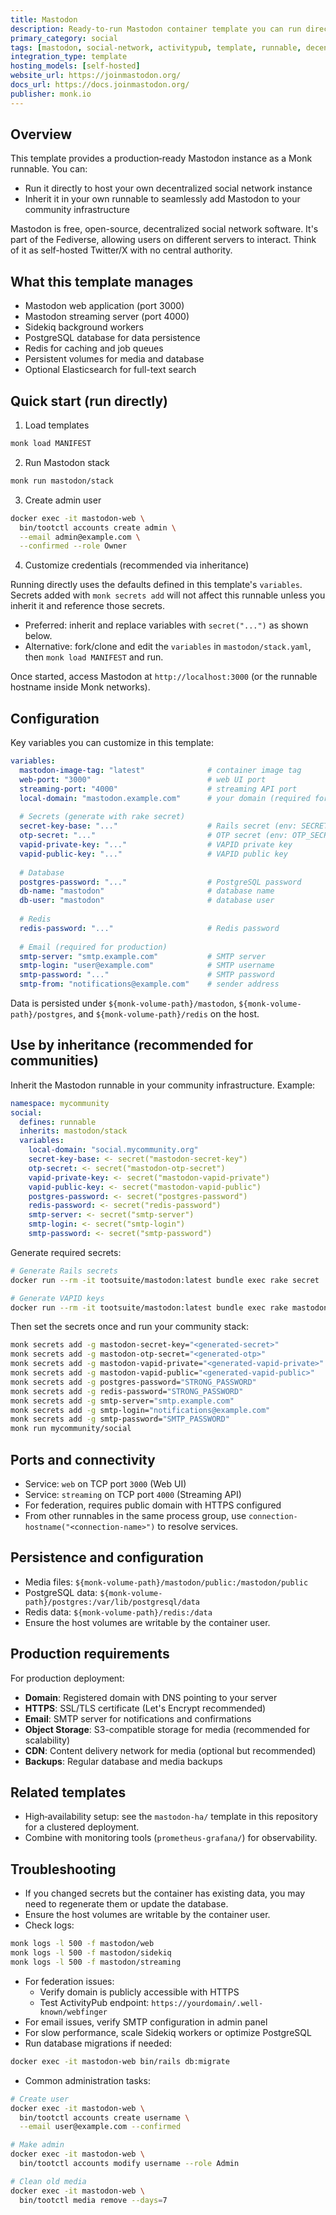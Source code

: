 ```yaml
---
title: Mastodon
description: Ready-to-run Mastodon container template you can run directly or inherit to integrate a decentralized social network into your infrastructure.
primary_category: social
tags: [mastodon, social-network, activitypub, template, runnable, decentralized, fediverse]
integration_type: template
hosting_models: [self-hosted]
website_url: https://joinmastodon.org/
docs_url: https://docs.joinmastodon.org/
publisher: monk.io
---
```


## Overview

This template provides a production‑ready Mastodon instance as a Monk runnable. You can:

- Run it directly to host your own decentralized social network instance
- Inherit it in your own runnable to seamlessly add Mastodon to your community infrastructure

Mastodon is free, open-source, decentralized social network software. It's part of the Fediverse, allowing users on different servers to interact. Think of it as self-hosted Twitter/X with no central authority.

## What this template manages

- Mastodon web application (port 3000)
- Mastodon streaming server (port 4000)
- Sidekiq background workers
- PostgreSQL database for data persistence
- Redis for caching and job queues
- Persistent volumes for media and database
- Optional Elasticsearch for full-text search

## Quick start (run directly)

1) Load templates

```bash
monk load MANIFEST
```

2) Run Mastodon stack

```bash
monk run mastodon/stack
```

3) Create admin user

```bash
docker exec -it mastodon-web \
  bin/tootctl accounts create admin \
  --email admin@example.com \
  --confirmed --role Owner
```

4) Customize credentials (recommended via inheritance)

Running directly uses the defaults defined in this template's `variables`. Secrets added with `monk secrets add` will not affect this runnable unless you inherit it and reference those secrets.

- Preferred: inherit and replace variables with `secret("...")` as shown below.
- Alternative: fork/clone and edit the `variables` in `mastodon/stack.yaml`, then `monk load MANIFEST` and run.

Once started, access Mastodon at `http://localhost:3000` (or the runnable hostname inside Monk networks).

## Configuration

Key variables you can customize in this template:

```yaml
variables:
  mastodon-image-tag: "latest"              # container image tag
  web-port: "3000"                          # web UI port
  streaming-port: "4000"                    # streaming API port
  local-domain: "mastodon.example.com"      # your domain (required for federation)
  
  # Secrets (generate with rake secret)
  secret-key-base: "..."                    # Rails secret (env: SECRET_KEY_BASE)
  otp-secret: "..."                         # OTP secret (env: OTP_SECRET)
  vapid-private-key: "..."                  # VAPID private key
  vapid-public-key: "..."                   # VAPID public key
  
  # Database
  postgres-password: "..."                  # PostgreSQL password
  db-name: "mastodon"                       # database name
  db-user: "mastodon"                       # database user
  
  # Redis
  redis-password: "..."                     # Redis password
  
  # Email (required for production)
  smtp-server: "smtp.example.com"           # SMTP server
  smtp-login: "user@example.com"            # SMTP username
  smtp-password: "..."                      # SMTP password
  smtp-from: "notifications@example.com"    # sender address
```

Data is persisted under `${monk-volume-path}/mastodon`, `${monk-volume-path}/postgres`, and `${monk-volume-path}/redis` on the host.

## Use by inheritance (recommended for communities)

Inherit the Mastodon runnable in your community infrastructure. Example:

```yaml
namespace: mycommunity
social:
  defines: runnable
  inherits: mastodon/stack
  variables:
    local-domain: "social.mycommunity.org"
    secret-key-base: <- secret("mastodon-secret-key")
    otp-secret: <- secret("mastodon-otp-secret")
    vapid-private-key: <- secret("mastodon-vapid-private")
    vapid-public-key: <- secret("mastodon-vapid-public")
    postgres-password: <- secret("postgres-password")
    redis-password: <- secret("redis-password")
    smtp-server: <- secret("smtp-server")
    smtp-login: <- secret("smtp-login")
    smtp-password: <- secret("smtp-password")
```

Generate required secrets:

```bash
# Generate Rails secrets
docker run --rm -it tootsuite/mastodon:latest bundle exec rake secret

# Generate VAPID keys
docker run --rm -it tootsuite/mastodon:latest bundle exec rake mastodon:webpush:generate_vapid_key
```

Then set the secrets once and run your community stack:

```bash
monk secrets add -g mastodon-secret-key="<generated-secret>"
monk secrets add -g mastodon-otp-secret="<generated-otp>"
monk secrets add -g mastodon-vapid-private="<generated-vapid-private>"
monk secrets add -g mastodon-vapid-public="<generated-vapid-public>"
monk secrets add -g postgres-password="STRONG_PASSWORD"
monk secrets add -g redis-password="STRONG_PASSWORD"
monk secrets add -g smtp-server="smtp.example.com"
monk secrets add -g smtp-login="notifications@example.com"
monk secrets add -g smtp-password="SMTP_PASSWORD"
monk run mycommunity/social
```

## Ports and connectivity

- Service: `web` on TCP port `3000` (Web UI)
- Service: `streaming` on TCP port `4000` (Streaming API)
- For federation, requires public domain with HTTPS configured
- From other runnables in the same process group, use `connection-hostname("<connection-name>")` to resolve services.

## Persistence and configuration

- Media files: `${monk-volume-path}/mastodon/public:/mastodon/public`
- PostgreSQL data: `${monk-volume-path}/postgres:/var/lib/postgresql/data`
- Redis data: `${monk-volume-path}/redis:/data`
- Ensure the host volumes are writable by the container user.

## Production requirements

For production deployment:
- **Domain**: Registered domain with DNS pointing to your server
- **HTTPS**: SSL/TLS certificate (Let's Encrypt recommended)
- **Email**: SMTP server for notifications and confirmations
- **Object Storage**: S3-compatible storage for media (recommended for scalability)
- **CDN**: Content delivery network for media (optional but recommended)
- **Backups**: Regular database and media backups

## Related templates

- High‑availability setup: see the `mastodon-ha/` template in this repository for a clustered deployment.
- Combine with monitoring tools (`prometheus-grafana/`) for observability.

## Troubleshooting

- If you changed secrets but the container has existing data, you may need to regenerate them or update the database.
- Ensure the host volumes are writable by the container user.
- Check logs:

```bash
monk logs -l 500 -f mastodon/web
monk logs -l 500 -f mastodon/sidekiq
monk logs -l 500 -f mastodon/streaming
```

- For federation issues:
  - Verify domain is publicly accessible with HTTPS
  - Test ActivityPub endpoint: `https://yourdomain/.well-known/webfinger`
- For email issues, verify SMTP configuration in admin panel
- For slow performance, scale Sidekiq workers or optimize PostgreSQL
- Run database migrations if needed:

```bash
docker exec -it mastodon-web bin/rails db:migrate
```

- Common administration tasks:

```bash
# Create user
docker exec -it mastodon-web \
  bin/tootctl accounts create username \
  --email user@example.com --confirmed

# Make admin
docker exec -it mastodon-web \
  bin/tootctl accounts modify username --role Admin

# Clean old media
docker exec -it mastodon-web \
  bin/tootctl media remove --days=7
```
